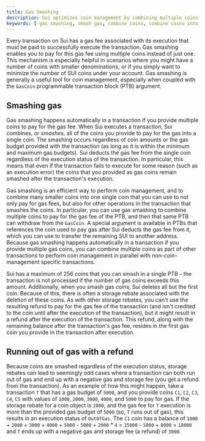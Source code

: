 ```yaml
---
title: Gas Smashing
description: Sui optimizes coin management by combining multiple coins into a single object to pay for gas fees.
keywords: [ gas smashing, smash gas, combine coins, combine coins into one object, create ptb for coins, create coin ptb, group coins together, group coins into ptb, create ptb with multiple coins, coin management, multiple coin management ]
---
```


Every transaction on Sui has a gas fee associated with its execution that must be paid to successfully execute the transaction. Gas smashing enables you to pay for this gas fee using multiple coins instead of just one. This mechanism is especially helpful in scenarios where you might have a number of coins with smaller denominations, or if you simply want to minimize the number of SUI coins under your account. Gas smashing is generally a useful tool for coin management, especially when coupled with the `GasCoin` programmable transaction block (PTB) argument. 

## Smashing gas

Gas smashing happens automatically in a transaction if you provide multiple coins to pay for the gas fee. When Sui executes a transaction, Sui combines, or _smashes_, all of the coins you provide to pay for the gas into a single coin. The smashing occurs regardless of coin amounts or the gas budget provided with the transaction (as long as it is within the minimum and maximum gas budgets). Sui deducts the gas fee from the single coin regardless of the execution status of the transaction. In particular, this means that even if the transaction fails to execute for some reason (such as an execution error) the coins that you provided as gas coins remain smashed after the transaction's execution.

Gas smashing is an efficient way to perform coin management, and to combine many smaller coins into one single coin that you can use to not only pay for gas fees, but also for other operations in the transaction that smashes the coins. In particular, you can use gas smashing to combine multiple coins to pay for the gas fee of the PTB, and then that same PTB can withdraw from the `GasCoin`. A special argument is available in PTBs that references the coin used to pay gas after Sui deducts the gas fee from it, which you can use to transfer the remaining SUI to another address. Because gas smashing happens automatically in a transaction if you provide multiple gas coins, you can combine multiple coins as part of other transactions to perform coin management in parallel with non-coin-management specific transactions.

Sui has a maximum of 256 coins that you can smash in a single PTB - the transaction is not processed if the number of gas coins exceeds this amount. Additionally, when you smash gas coins, Sui deletes all but the first coin. Because of this, there is often a storage rebate associated with the deletion of these coins. As with other storage rebates, you can't use the resulting refund to pay for the gas fee of the transaction (and isn't credited to the coin until after the execution of the transaction), but it might result in a refund after the execution of the transaction. This refund, along with the remaining balance after the transaction's gas fee, resides in the first gas coin you provide in the transaction after execution. 

## Running out of gas with a refund

Because coins are smashed regardless of the execution status, storage rebates can lead to seemingly odd cases where a transaction can both run out of gas and end up with a negative gas and storage fee (you get a refund from the transaction). As an example of how this might happen, take a transaction `T` that has a gas budget of `5000`, and you provide coins `C1`, `C2`, `C3`, `C4`, `C5` with values of `1000`, `2000`, `3000`, `4000`, and `5000` to pay for gas. If the storage rebate for a coin object is `2000`, and the gas fee for `T` execution is more than the provided gas budget of `5000` (so, `T` runs out of gas), this results in an execution status of `OutOfGas`. The `C1` coin has a balance of `1000` + `2000` + `3000` + `4000` + `5000` - `5000` + `2000` * `4` = `15000` - `5000` + `8000` = `18000` and `T` ends up with a negative gas and storage fee (a refund) of `3000`. 